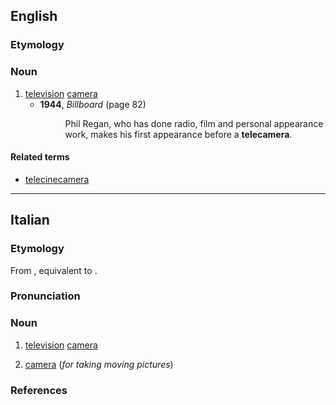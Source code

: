 ==English==

===Etymology===
{{prefix|en|tele|camera}}

===Noun===
{{en-noun}}

# [[television]] [[camera]]
#* '''1944''', ''Billboard'' (page 82)
#*: Phil Regan, who has done radio, film and personal appearance work, makes his first appearance before a '''telecamera'''.

====Related terms====
* [[telecinecamera]]

----

==Italian==

===Etymology===
From {{der|it|en|[[television]] [[camera]]}}, equivalent to {{af|it|tele-|camera}}.

===Pronunciation===
{{it-pr|télecàmera,#tèlecàmera<ref:{{R:it:Olivetti}}><ref:{{R:it:DiPI}}>}}

===Noun===
{{it-noun|f}}

# [[television]] [[camera]]
# {{lb|en|by extension}} [[camera]] (''for taking moving pictures'')

===References===
<references />
